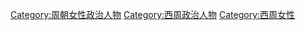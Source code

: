 [[Category:周朝女性政治人物|Category:周朝女性政治人物]]
[[Category:西周政治人物|Category:西周政治人物]]
[[Category:西周女性|Category:西周女性]]